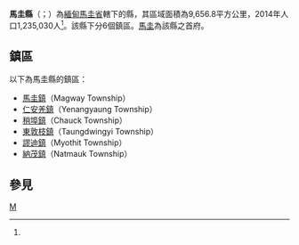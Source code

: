 {{Infobox settlement
|native_name = {{lang|my|မကွေးခရိုင်}}
|official_name = 馬圭縣
|settlement_type = [[馬圭省|馬圭省]]行政區
|image_skyline = 
|image_map = 
|map_caption = 
|subdivision_type = 國家
|subdivision_name = {{flag|Myanmar}}
|subdivision_type1 = 省邦
|subdivision_name1 = [[馬圭省|馬圭省]]
|subdivision_type2 = 首府
|subdivision_name2 = [[馬圭_(緬甸)|馬圭]]
|unit_pref = 
|area_total_km2 = 9,656.8
|population_as_of = 2014
|population_footnotes =<ref name="citypopulation">[http://www.citypopulation.de/php/myanmar-admin.php MYANMAR: Administrative Division]. Citypopulation. 2015-11-24</ref>
|population = 1,235,030
|population_density_km2 = 127.89
|latNS = N
|latd = 20
|latm = 15
|lats = 00
|longEW = E
|longd = 95
|longm = 15
|longs = 00
|coordinates_display = inline,title
|coordinates_region = MM
|pushpin_map = Burma
|elevation_footnotes = 
|elevation_ft = 
|elevation_m = 
|timezone = [[Myanmar_Standard_Time|MST]]
|utc_offset = +6:30
|website =
}}

'''馬圭縣'''（{{lang-my|မကွေးခရိုင်}}；{{lang-en|Magway District}}）為[[緬甸|緬甸]][[馬圭省|馬圭省]]轄下的縣，其區域面積為9,656.8平方公里，2014年人口1,235,030人<ref name="citypopulation"/>。該縣下分6個鎮區。[[馬圭_(緬甸)|馬圭]]為該縣之首府。

==鎮區==
以下為馬圭縣的鎮區：
*[[馬圭鎮|馬圭鎮]]（Magway Township）
*[[仁安羌鎮|仁安羌鎮]]（Yenangyaung Township）
*[[稍埠鎮|稍埠鎮]]（Chauck Township）
*[[東敦枝鎮|東敦枝鎮]]（Taungdwingyi Township）
*[[謬迪鎮|謬迪鎮]]（Myothit Township）
*[[納茂鎮|納茂鎮]]（Natmauk Township）

==參見==
{{Reflist}}

{{馬圭省行政區劃|state=collapsed}}
{{緬甸縣份|state=collapsed}}

[[Category:馬圭省縣份|M]]

{{Burma-geo-stub}}